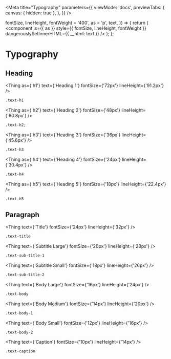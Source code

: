 
<Meta
  title="Typography"
  parameters={{
    viewMode: 'docs',
    previewTabs: {
      canvas: { hidden: true },
    },
  }}
/>

  fontSize,
  lineHeight,
  fontWeight = '400',
  as = 'p',
  text,
}) => {
  return (
    <component
      is={{ as }}
      style={{ fontSize, lineHeight, fontWeight }}
      dangerouslySetInnerHTML={{ __html: text }}
    />
  );
};

# Typography

## Heading

<Thing as={'h1'} text={'Heading 1'} fontSize={'72px'} lineHeight={'91.2px'} />

```html
.text-h1
```

<Thing as={'h2'} text={'Heading 2'} fontSize={'48px'} lineHeight={'60.8px'} />

```html
.text-h2;
```

<Thing as={'h3'} text={'Heading 3'} fontSize={'36px'} lineHeight={'45.6px'} />

```html
.text-h3
```

<Thing as={'h4'} text={'Heading 4'} fontSize={'24px'} lineHeight={'30.4px'} />

```html
.text-h4
```

<Thing as={'h5'} text={'Heading 5'} fontSize={'18px'} lineHeight={'22.4px'} />

```html
.text-h5
```

## Paragraph

<Thing text={'Title'} fontSize={'24px'} lineHeight={'32px'} />

```html
.text-title
```

<Thing text={'Subtitle Large'} fontSize={'20px'} lineHeight={'28px'} />

```html
.text-sub-title-1
```

<Thing text={'Subtitle Small'} fontSize={'18px'} lineHeight={'26px'} />

```html
.text-sub-title-2
```

<Thing text={'Body Large'} fontSize={'16px'} lineHeight={'24px'} />

```html
.text-body
```

<Thing text={'Body Medium'} fontSize={'14px'} lineHeight={'20px'} />

```html
.text-body-1
```

<Thing text={'Body Small'} fontSize={'12px'} lineHeight={'16px'} />

```html
.text-body-2
```

<Thing text={'Caption'} fontSize={'10px'} lineHeight={'14px'} />

```html
.text-caption
```
